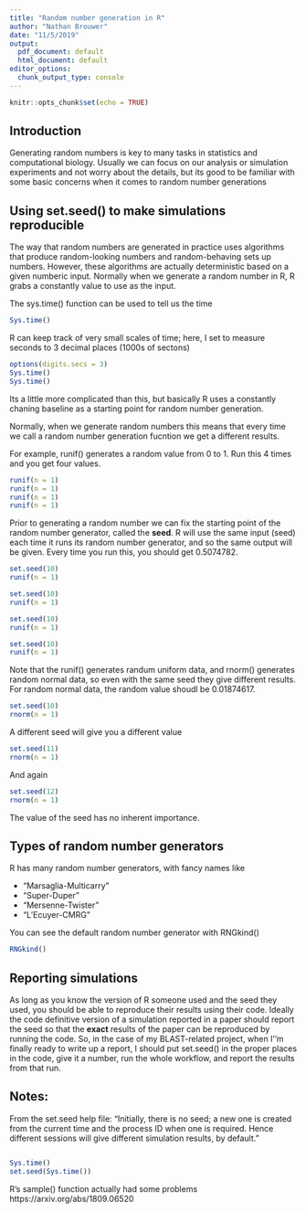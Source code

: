 ```yaml
---
title: "Random number generation in R"
author: "Nathan Brouwer"
date: "11/5/2019"
output:
  pdf_document: default
  html_document: default
editor_options:
  chunk_output_type: console
---
```


```r
knitr::opts_chunk$set(echo = TRUE)
```



## Introduction

Generating random numbers is key to many tasks in statistics and computational biology.  Usually we can focus on our analysis or simulation experiments and not worry about the details, but its good to be familiar with some basic concerns when it comes to random number generations

## Using set.seed() to make simulations reproducible

The way that random numbers are generated in practice uses algorithms that produce random-looking numbers and random-behaving sets up numbers.  However, these algorithms are actually deterministic based on a given numberic input.  Normally when we generate a random number in R, R grabs a constantly value to use as the input.

The sys.time() function can be used to tell us the time
```r
Sys.time()
```

R can keep track of very small scales of time; here, I set to measure seconds to 3 decimal places (1000s of sectons)
```r
options(digits.secs = 3)
Sys.time()
Sys.time()
```

Its a little more complicated than this, but basically R uses a constantly chaning baseline as a starting point for random number generation.

Normally, when we generate random numbers this means that every time we call a random number generation fucntion we get a different results.

For example, runif() generates a random value from 0 to 1.  Run this 4 times and you get four values.

```r
runif(n = 1)
runif(n = 1)
runif(n = 1)
runif(n = 1)
```

Prior to generating a random number we can fix the starting point of the random number generator, called the **seed**.  R will use the same input (seed) each time it runs its random number generator, and so the same output will be given.  Every time you run this, you should get 0.5074782.

```r
set.seed(10)
runif(n = 1)

set.seed(10)
runif(n = 1)

set.seed(10)
runif(n = 1)

set.seed(10)
runif(n = 1)
```

Note that the runif() generates randum uniform data, and rnorm() generates random normal data, so even with the same seed they give different results.  For random normal data, the random value shoudl be 0.01874617.

```r
set.seed(10)
rnorm(n = 1)
```

A different seed will give you a different value

```r
set.seed(11)
rnorm(n = 1)
```

And again
```r
set.seed(12)
rnorm(n = 1)
```

The value of the seed has no inherent importance.

## Types of random number generators

R has many random number generators, with fancy names like

* "Marsaglia-Multicarry"
* "Super-Duper"
* "Mersenne-Twister"
* "L'Ecuyer-CMRG"

You can see the default random number generator with RNGkind()

```r
RNGkind()
```


## Reporting simulations

As long as you know the version of R someone used and the seed they used, you should be able to reproduce their results using their code.  Ideally the code definitive version of a simulation reported in a paper should report the seed so that the **exact** results of the paper can be reproduced by running the code.  So, in the case of my BLAST-related project, when I''m finally ready to write up a report, I should put set.seed() in the proper places in the code, give it a number, run the whole workflow, and report the results from that run.

## Notes:

From the set.seed help file:
"Initially, there is no seed; a new one is created from the current time and the process ID when one is required. Hence different sessions will give different simulation results, by default."





```r

```



```r
Sys.time()
set.seed(Sys.time())
```

R's sample() function actually had some problems
https://arxiv.org/abs/1809.06520

```r

```

